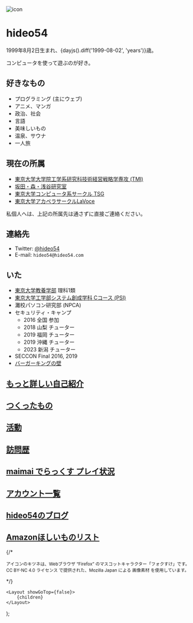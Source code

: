 
<div className='text-center'>
    <img
        src='https://img.hideo54.com/icons/main.png'
        alt='icon'
        width={200}
        height={200}
        className='rounded-full mx-auto my-4'
    />
    <h1 className='text-4xl font-bold my-4'>
        hideo54
    </h1>
    <p>1999年8月2日生まれ、{dayjs().diff('1999-08-02', 'years')}歳。</p>
    <p>コンピュータを使って遊ぶのが好き。</p>
</div>

## 好きなもの

* プログラミング (主にウェブ)
* アニメ、マンガ
* 政治、社会
* 言語
* 美味しいもの
* 温泉、サウナ
* 一人旅

## 現在の所属

* [東京大学大学院工学系研究科技術経営戦略学専攻 (TMI)](https://tmi.t.u-tokyo.ac.jp/)
* [坂田・森・浅谷研究室](https://www.sakatalab.t.u-tokyo.ac.jp/)
* [東京大学コンピュータ系サークル TSG](https://tsg.ne.jp/)
* [東京大学アカペラサークルLaVoce](https://www.lavoce.jp/)

私個人へは、上記の所属先は通さずに直接ご連絡ください。

## 連絡先

* Twitter: [@hideo54](https://twitter.com/hideo54)
* E-mail: `hideo54@hideo54.com`

## いた

* [東京大学教養学部](https://www.c.u-tokyo.ac.jp/) 理科1類
* [東京大学工学部システム創成学科 Cコース (PSI)](https://www.si.t.u-tokyo.ac.jp/course/psi/)
* 灘校パソコン研究部 (NPCA)
* セキュリティ・キャンプ
    * 2016 全国 参加
    * 2018 山梨 チューター
    * 2019 福岡 チューター
    * 2019 沖縄 チューター
    * 2023 新潟 チューター
* SECCON Final 2016, 2019
* [バーガーキングの壁](https://twitter.com/hideo54/status/1204218275233558528)

## [もっと詳しい自己紹介](/intro)

## [つくったもの](/works)

## [活動](/activity)

## [訪問歴](/visits)

## [maimai でらっくす プレイ状況](/maimai)

## [アカウント一覧](/accounts)

## [hideo54のブログ](https://blog.hideo54.com)

## [Amazonほしいものリスト](https://www.amazon.co.jp/registry/wishlist/3IQ53EU2L62AI)

{/* <p className='mt-4'>
    <small>
        アイコンのキツネは、Webブラウザ “Firefox” のマスコットキャラクター「フォクすけ」です。
        <IconAnchor
            RightIcon={Open}
            href='https://creativecommons.org/licenses/by-nc/4.0/deed.ja'
        >
            CC BY-NC 4.0 ライセンス
        </IconAnchor>
        で提供された、Mozilla Japan による
        <IconAnchor
            RightIcon={Open}
            href='http://foxkeh.jp/downloads/materials/'
        >
            画像素材
        </IconAnchor>
        を使用しています。
    </small>
</p> */}

    <Layout showGoTop={false}>
        {children}
    </Layout>
);
